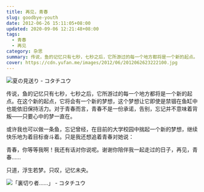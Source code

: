 ```yaml
---
title: 再见，青春
slug: goodbye-youth
date: 2012-06-26 15:11:05+08:00
updated: 2020-09-06 12:21:48+08:00
tags:
  - 青春
  - 再见
category: 杂思
summary: 传说，鱼的记忆只有七秒，七秒之后，它所游过的每一个地方都将是一个新的起点。在这个新的起点，它将会有一个新的梦想，这个梦想让它即使是禁锢在鱼缸中也能依旧保持活力。
cover: https://cdn.yufan.me/images/2012/06/2012062623222100.jpg
---
```


![夏の見送り - コタチユウ](https://cdn.yufan.me/images/2012/06/2012062623233900.jpg)

<MusicPlayer id={435307128} />

传说，鱼的记忆只有七秒，七秒之后，它所游过的每一个地方都将是一个新的起点。在这个新的起点，它将会有一个新的梦想，这个梦想让它即使是禁锢在鱼缸中也能依旧保持活力。对于青春而言，青春不是一份承诺，告别，忘记并不意味着背叛——只要心中的梦一直在。

或许我也可以做一条鱼，忘记曾经，在目前的大学校园中揣起一个新的梦想，继续快乐地为着目标奋斗着。只是我还想追着青春对她说：

青春，你等等我啊！我还有话对你说呢。谢谢你陪伴我一起走过的日子，再见，青春……

只道，浮生若梦。只叹，记忆未央。

![「裏切り者……」 - コタチユウ](https://cdn.yufan.me/images/2012/06/2012062623233400.jpg)
